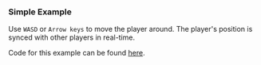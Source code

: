 ### Simple Example

Use `WASD` or `Arrow keys` to move the player around. The player's position is synced with other players in real-time.

Code for this example can be found [here](https://github.com/playroomkit/unity/tree/main/Assets/PlayroomKit/Examples/2d-platformer).

<Preview src="/demos/unity/index.html" newWindow />